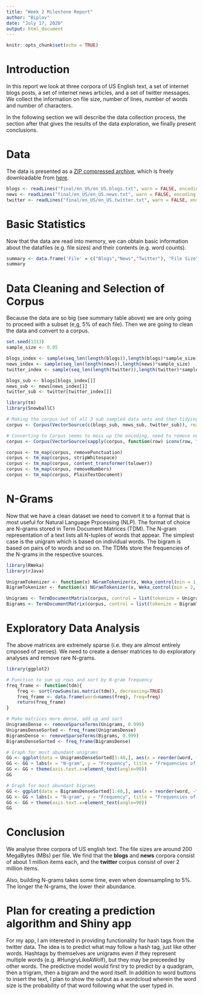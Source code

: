 ---
title: "Week 2 Milestone Report"
author: "Biplav"
date: "July 17, 2020"
output: html_document
---

```{r setup, include=FALSE}
knitr::opts_chunk$set(echo = TRUE)
```

# Introduction
In this report we look at three corpora of US English text, a set of internet blogs posts, a set of internet news articles, and a set of twitter messages. We collect the information on file size, number of lines, number of words and number of characters.

In the following section we will describe the data collection process, the section after that gives the results of the data exploration, we finally present conclusions.

# Data
The data is presented as a [ZIP compressed archive](http://en.wikipedia.org/wiki/Zip_(file_format)), which is freely downloadable from [here](https://d396qusza40orc.cloudfront.net/dsscapstone/dataset/Coursera-SwiftKey.zip).

```{r}
blogs <- readLines("final/en_US/en_US.blogs.txt", warn = FALSE, encoding = "UTF-8")
news <- readLines("final/en_US/en_US.news.txt", warn = FALSE, encoding = "UTF-8")
twitter <- readLines("final/en_US/en_US.twitter.txt", warn = FALSE, encoding = "UTF-8")
```

# Basic Statistics
Now that the data are read into memory, we can obtain basic information about the datafiles (e.g. file sizes) and their contents (e.g. word counts).

```{r}
summary <- data.frame('File' = c("Blogs","News","Twitter"), "File Size" = sapply(list(blogs, news, twitter), function(x){format(object.size(x),"MB")}), 'Lines' = sapply(list(blogs, news, twitter), function(x){length(x)}), 'TotalCharacters' = sapply(list(blogs, news, twitter), function(x){sum(nchar(x))}), 'MaxCharacters' = sapply(list(blogs, news, twitter), function(x){max(unlist(lapply(x, function(y) nchar(y))))}))
summary
```

# Data Cleaning and Selection of Corpus
Because the data are so big (see summary table above) we are only going to proceed with a subset (e,g, 5% of each file). Then we are going to clean the data and convert to a corpus.

```{r}
set.seed(1313)
sample_size <- 0.05

blogs_index <- sample(seq_len(length(blogs)),length(blogs)*sample_size)
news_index <- sample(seq_len(length(news)),length(news)*sample_size)
twitter_index <- sample(seq_len(length(twitter)),length(twitter)*sample_size)

blogs_sub <- blogs[blogs_index[]]
news_sub <- news[news_index[]]
twitter_sub <- twitter[twitter_index[]]

library(tm)
library(SnowballC)

# Making the corpus out of all 3 sub sampled data sets and then tidying up a bit
corpus <- Corpus(VectorSource(c(blogs_sub, news_sub, twitter_sub)), readerControl=list(reader=readPlain,language="en"))

# Converting to Corpus seems to mess up the encoding, need to remove non ASCII characters
corpus <- Corpus(VectorSource(sapply(corpus, function(row) iconv(row, "latin1", "ASCII", sub=""))))

corpus <- tm_map(corpus, removePunctuation)
corpus <- tm_map(corpus, stripWhitespace)
corpus <- tm_map(corpus, content_transformer(tolower))
corpus <- tm_map(corpus, removeNumbers)
corpus <- tm_map(corpus, PlainTextDocument)
```

# N-Grams
Now that we have a clean dataset we need to convert it to a format that is most useful for Natural Language Prpcessing (NLP). The format of choice are N-grams stored in Term Document Matrices (TDM). The N-gram representation of a text lists all N-tuples of words that appear. The simplest case is the unigram which is based on individual words. The bigram is based on pairs of to words and so on. The TDMs store the frequencies of the N-grams in the respective sources.

```{r}
library(RWeka)
library(rJava)

UnigramTokenizer <- function(x) NGramTokenizer(x, Weka_control(min = 1, max = 1))
BigramTokenizer <- function(x) NGramTokenizer(x, Weka_control(min = 2, max = 2))

Unigrams <- TermDocumentMatrix(corpus, control = list(tokenize = UnigramTokenizer))
Bigrams <- TermDocumentMatrix(corpus, control = list(tokenize = BigramTokenizer))
```

# Exploratory Data Analysis
The above matrices are extremely sparse (i.e. they are almost entirely cmposed of zeroes). We need to create a denser matrices to do exploratory analyses and remove rare N-grams.

```{r}
library(ggplot2)

# Function to sum up rows and sort by N-gram frequency
freq_frame <- function(tdm){
    freq <- sort(rowSums(as.matrix(tdm)), decreasing=TRUE)
    freq_frame <- data.frame(word=names(freq), freq=freq)
    return(freq_frame)
}

# Make matrices more dense, add up and sort
UnigramsDense <- removeSparseTerms(Unigrams, 0.999)
UnigramsDenseSorted <- freq_frame(UnigramsDense)
BigramsDense <- removeSparseTerms(Bigrams, 0.999)
BigramsDenseSorted <- freq_frame(BigramsDense)

# Graph for most abundant unigrams
GG <- ggplot(data = UnigramsDenseSorted[1:40,], aes(x = reorder(word, -freq), y = freq)) + geom_bar(stat="identity")
GG <- GG + labs(x = "N-gram", y = "Frequency", title = "Frequencies of the 40 Most Abundant Unigrams (individual words)")
GG <- GG + theme(axis.text.x=element_text(angle=90))
GG

# Graph for most abundant bigrams
GG <- ggplot(data = BigramsDenseSorted[1:40,], aes(x = reorder(word, -freq), y = freq)) + geom_bar(stat="identity")
GG <- GG + labs(x = "N-gram", y = "Frequency", title = "Frequencies of the 40 Most Abundant Bigrams (pairs of words)")
GG <- GG + theme(axis.text.x=element_text(angle=90))
GG
```

# Conclusion
We analyse three corpora of US english text. The file sizes are around 200 MegaBytes (MBs) per file. We find that the **blogs** and **news** corpora consist of about 1 million items each, and the **twitter** corpus consist of over 2 million items.

Also, building N-grams takes some time, even when downsampling to 5%. The longer the N-grams, the lower their abundance.

# Plan for creating a prediction algorithm and Shiny app
For my app, I am interested in providing functionality for hash tags from the twitter data. The idea is to predict what may follow a hash tag, just like other words. Hashtags by themselves are unigrams even if they represent multiple words (e.g. #HungryLikeAWolf), but they may be preceeded by other words. The predictive model would first try to predict by a quadgram, then a trigram, then a bigram and the word itself. In addition to word buttons to insert the text, I plan to show the output as a wordcloud wherein the word size is the probability of that word following what the user typed in.